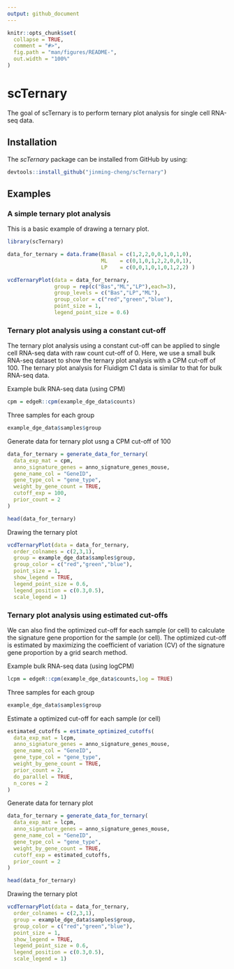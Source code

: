```yaml
---
output: github_document
---
```


<!-- README.md is generated from README.Rmd. Please edit that file -->

```r
knitr::opts_chunk$set(
  collapse = TRUE,
  comment = "#>",
  fig.path = "man/figures/README-",
  out.width = "100%"
)
```

# scTernary

<!-- badges: start -->
<!-- badges: end -->

The goal of scTernary is to perform ternary plot analysis for single cell RNA-seq data.

## Installation

The *scTernary* package can be installed from GitHub by using:

``` r
devtools::install_github("jinming-cheng/scTernary")
```

## Examples

### A simple ternary plot analysis

This is a basic example of drawing a ternary plot.

```r
library(scTernary)

data_for_ternary = data.frame(Basal = c(1,2,2,0,0,1,0,1,0),
                              ML    = c(0,1,0,1,2,2,0,0,1),
                              LP    = c(0,0,1,0,1,0,1,2,2) )

vcdTernaryPlot(data = data_for_ternary,
               group = rep(c("Bas","ML","LP"),each=3),
               group_levels = c("Bas","LP","ML"),
               group_color = c("red","green","blue"),
               point_size = 1,
               legend_point_size = 0.6)
```


### Ternary plot analysis using a constant cut-off

The ternary plot analysis using a constant cut-off can be applied to single cell RNA-seq data with raw count cut-off of 0. Here, we use a small bulk RNA-seq dataset to show the ternary plot analysis with a CPM cut-off of 100. The ternary plot analysis for Fluidigm C1 data is similar to that for bulk RNA-seq data.

Example bulk RNA-seq data (using CPM)
```r
cpm = edgeR::cpm(example_dge_data$counts)
```

Three samples for each group
```r
example_dge_data$samples$group
```

Generate data for ternary plot usng a CPM cut-off of 100
```r
data_for_ternary = generate_data_for_ternary(
  data_exp_mat = cpm,
  anno_signature_genes = anno_signature_genes_mouse,
  gene_name_col = "GeneID",
  gene_type_col = "gene_type",
  weight_by_gene_count = TRUE,
  cutoff_exp = 100,
  prior_count = 2
)
```


```r
head(data_for_ternary)
```


Drawing the ternary plot
```r
vcdTernaryPlot(data = data_for_ternary,
  order_colnames = c(2,3,1),
  group = example_dge_data$samples$group,
  group_color = c("red","green","blue"),
  point_size = 1,
  show_legend = TRUE,
  legend_point_size = 0.6,
  legend_position = c(0.3,0.5),
  scale_legend = 1)
```


### Ternary plot analysis using estimated cut-offs

We can also find the optimized cut-off for each sample (or cell) to calculate the signature gene proportion for the sample (or cell). The optimized cut-off is estimated by maximizing the coefficient of variation (CV) of the signature gene proportion by a grid search method.

Example bulk RNA-seq data (using logCPM)
```r
lcpm = edgeR::cpm(example_dge_data$counts,log = TRUE)
```

Three samples for each group
```r
example_dge_data$samples$group
```


Estimate a optimized cut-off for each sample (or cell)
```r
estimated_cutoffs = estimate_optimized_cutoffs(
  data_exp_mat = lcpm,
  anno_signature_genes = anno_signature_genes_mouse,
  gene_name_col = "GeneID",
  gene_type_col = "gene_type",
  weight_by_gene_count = TRUE,
  prior_count = 2,
  do_parallel = TRUE,
  n_cores = 2
)
```

Generate data for ternary plot
```r
data_for_ternary = generate_data_for_ternary(
  data_exp_mat = lcpm,
  anno_signature_genes = anno_signature_genes_mouse,
  gene_name_col = "GeneID",
  gene_type_col = "gene_type",
  weight_by_gene_count = TRUE,
  cutoff_exp = estimated_cutoffs,
  prior_count = 2
)
```


```r
head(data_for_ternary)
```


Drawing the ternary plot
```r
vcdTernaryPlot(data = data_for_ternary,
  order_colnames = c(2,3,1),
  group = example_dge_data$samples$group,
  group_color = c("red","green","blue"),
  point_size = 1,
  show_legend = TRUE,
  legend_point_size = 0.6,
  legend_position = c(0.3,0.5),
  scale_legend = 1)
```

